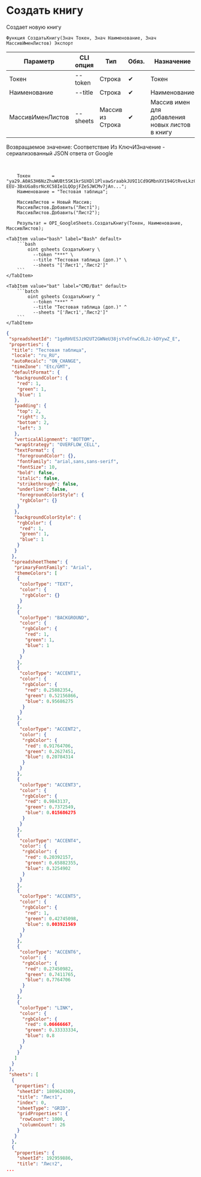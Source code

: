﻿---
sidebar_position: 1
description: Создать книгу и другие функции для работы с Google Sheets в Открытом пакете интеграций - бесплатной open-source библиотеке интеграций для 1С:Предприятие 8, OneScript и CLI
keywords: [1C, 1С, 1С:Предприятие, 1С:Предприятие 8.3, API, Интеграция, Сервисы, Обмен, OneScript, CLI, Google Sheets]
---


# Создать книгу
 Создает новую книгу



`Функция СоздатьКнигу(Знач Токен, Знач Наименование, Знач МассивИменЛистов) Экспорт`

  | Параметр | CLI опция | Тип | Обяз. | Назначение |
  |-|-|-|-|-|
  | Токен | --token | Строка | &#x2714; | Токен |
  | Наименование | --title | Строка | &#x2714; | Наименование |
  | МассивИменЛистов | --sheets | Массив из Строка | &#x2714; | Массив имен для добавления новых листов в книгу |

  
  Возвращаемое значение:   Соответствие Из КлючИЗначение - сериализованный JSON ответа от Google

<br/>




```bsl title="Пример использования для 1С:Предприятие/OneScript"
    Токен        = "ya29.A0AS3H6NzZhuWUBt5SK1krSUXDl1PlvawSraabkJU9I1Cd9GMbnXV194GtRveLkzC4TFqpg8CjFqwe1CqV-EEU-3BxUGa8srNcXC58Ie1LQOpjFZeSJWCMv7jAn...";
    Наименование = "Тестовая таблица";

    МассивЛистов = Новый Массив;
    МассивЛистов.Добавить("Лист1");
    МассивЛистов.Добавить("Лист2");

    Результат = OPI_GoogleSheets.СоздатьКнигу(Токен, Наименование, МассивЛистов);
```
    

 <Tabs>
  
    <TabItem value="bash" label="Bash" default>
        ```bash
            oint gsheets СоздатьКнигу \
              --token "***" \
              --title "Тестовая таблица (доп.)" \
              --sheets "['Лист1','Лист2']"
        ```
    </TabItem>
  
    <TabItem value="bat" label="CMD/Bat" default>
        ```batch
            oint gsheets СоздатьКнигу ^
              --token "***" ^
              --title "Тестовая таблица (доп.)" ^
              --sheets "['Лист1','Лист2']"
        ```
    </TabItem>
</Tabs>


```json title="Результат"
{
 "spreadsheetId": "1geRHVESJzH2UT2GWNeU38jsYvOfnwCdLJz-kDYywZ_E",
 "properties": {
  "title": "Тестовая таблица",
  "locale": "ru_RU",
  "autoRecalc": "ON_CHANGE",
  "timeZone": "Etc/GMT",
  "defaultFormat": {
   "backgroundColor": {
    "red": 1,
    "green": 1,
    "blue": 1
   },
   "padding": {
    "top": 2,
    "right": 3,
    "bottom": 2,
    "left": 3
   },
   "verticalAlignment": "BOTTOM",
   "wrapStrategy": "OVERFLOW_CELL",
   "textFormat": {
    "foregroundColor": {},
    "fontFamily": "arial,sans,sans-serif",
    "fontSize": 10,
    "bold": false,
    "italic": false,
    "strikethrough": false,
    "underline": false,
    "foregroundColorStyle": {
     "rgbColor": {}
    }
   },
   "backgroundColorStyle": {
    "rgbColor": {
     "red": 1,
     "green": 1,
     "blue": 1
    }
   }
  },
  "spreadsheetTheme": {
   "primaryFontFamily": "Arial",
   "themeColors": [
    {
     "colorType": "TEXT",
     "color": {
      "rgbColor": {}
     }
    },
    {
     "colorType": "BACKGROUND",
     "color": {
      "rgbColor": {
       "red": 1,
       "green": 1,
       "blue": 1
      }
     }
    },
    {
     "colorType": "ACCENT1",
     "color": {
      "rgbColor": {
       "red": 0.25882354,
       "green": 0.52156866,
       "blue": 0.95686275
      }
     }
    },
    {
     "colorType": "ACCENT2",
     "color": {
      "rgbColor": {
       "red": 0.91764706,
       "green": 0.2627451,
       "blue": 0.20784314
      }
     }
    },
    {
     "colorType": "ACCENT3",
     "color": {
      "rgbColor": {
       "red": 0.9843137,
       "green": 0.7372549,
       "blue": 0.015686275
      }
     }
    },
    {
     "colorType": "ACCENT4",
     "color": {
      "rgbColor": {
       "red": 0.20392157,
       "green": 0.65882355,
       "blue": 0.3254902
      }
     }
    },
    {
     "colorType": "ACCENT5",
     "color": {
      "rgbColor": {
       "red": 1,
       "green": 0.42745098,
       "blue": 0.003921569
      }
     }
    },
    {
     "colorType": "ACCENT6",
     "color": {
      "rgbColor": {
       "red": 0.27450982,
       "green": 0.7411765,
       "blue": 0.7764706
      }
     }
    },
    {
     "colorType": "LINK",
     "color": {
      "rgbColor": {
       "red": 0.06666667,
       "green": 0.33333334,
       "blue": 0.8
      }
     }
    }
   ]
  }
 },
 "sheets": [
  {
   "properties": {
    "sheetId": 1809624309,
    "title": "Лист1",
    "index": 0,
    "sheetType": "GRID",
    "gridProperties": {
     "rowCount": 1000,
     "columnCount": 26
    }
   }
  },
  {
   "properties": {
    "sheetId": 192959886,
    "title": "Лист2",
...
```
